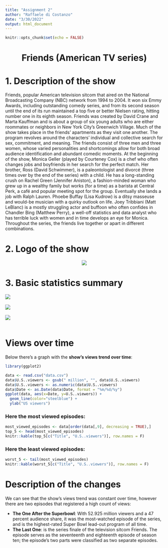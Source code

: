 ```yaml
---
title: "Assignment 2"
author: "Raffaele di Costanzo"
date: "3/30/2022"
output: html_document
---
```


```r
knitr::opts_chunk$set(echo = FALSE)
```
<center><h1>Friends (American TV series)</h1></center>


# 1. Description of the show

Friends, popular American television sitcom that aired on the National Broadcasting Company (NBC) network from 1994 to 2004. It won six Emmy Awards, including outstanding comedy series, and from its second season until the end of its run maintained a top five or better Nielsen rating, hitting number one in its eighth season.
Friends was created by David Crane and Marta Kauffman and is about a group of six young adults who are either roommates or neighbors in New York City’s Greenwich Village. Much of the show takes place in the friends’ apartments as they visit one another. The program revolves around the characters’ individual and collective search for sex, commitment, and meaning. The friends consist of three men and three women, whose varied personalities and shortcomings allow for both broad audience identification and abundant comedic moments. At the beginning of the show, Monica Geller (played by Courteney Cox) is a chef who often changes jobs and boyfriends in her search for the perfect match. Her brother, Ross (David Schwimmer), is a paleontologist and divorcé (three times over by the end of the series) with a child. He has a long-standing crush on Rachel Green (Jennifer Aniston), a fashion-minded woman who grew up in a wealthy family but works (for a time) as a barista at Central Perk, a café and popular meeting spot for the group. Eventually she lands a job with Ralph Lauren. Phoebe Buffay (Lisa Kudrow) is a ditsy masseuse and would-be musician with a quirky outlook on life. Joey Tribbiani (Matt LeBlanc) is a mostly struggling actor and buffoon who often confides in Chandler Bing (Matthew Perry), a well-off statistics and data analyst who has terrible luck with women and in time develops an eye for Monica. Throughout the series, the friends live together or apart in different combinations.

# 2. Logo of the show

<center><img src="https://logos-world.net/wp-content/uploads/2021/08/Friends-Logo.png" /></center>

# 3. Basic statistics summary
<img src="https://i.imgur.com/PZxeoF9.png" /> <br /><br />
<img src="https://www.economist.com/sites/default/files/images/2019/09/blogs/prospero/20190928_woc779.png" /><br /><br />
<img src="https://d25d2506sfb94s.cloudfront.net/cumulus_uploads/inlineimage/2018-01-29/Friends%20attributes-01.png" /><br /><br />



# Views over time
Below there's a graph with the **show's views trend over time**:
```r
library(ggplot2)

data <- read.csv("data.csv")
data$U.S..viewers <- gsub(" million", "", data$U.S..viewers)
data$U.S..viewers <- as.numeric(data$U.S..viewers)
data$Date <- as.Date(data$Date, format = "%m/%d/%y")
ggplot(data, aes(x=Date, y=U.S..viewers)) + 
  geom_line(color="steelblue") + 
  ylab("US viewers")
```

### Here the **most viewed episodes**:

```r
most_viewed_episodes <- data[order(data[,9], decreasing = TRUE),]
top_5 <- head(most_viewed_episodes)
knitr::kable(top_5[c("Title", "U.S..viewers")], row.names = F)
```

### Here the **least viewed episodes**:

```r
worst_5 <- tail(most_viewed_episodes)
knitr::kable(worst_5[c("Title", "U.S..viewers")], row.names = F)
```

# Description of the changes

We can see that the show's views trend was constant over time, however there are two episodes that registered a high count of views:

* **The One After the Superbowl**: With 52.925 million viewers and a 47 percent audience share, it was the most-watched episode of the series, and is the highest-rated Super Bowl lead-out program of all time.
* **The Last One**:  is the series finale of the television sitcom Friends. The episode serves as the seventeenth and eighteenth episode of season ten; the episode's two parts were classified as two separate episodes. 

